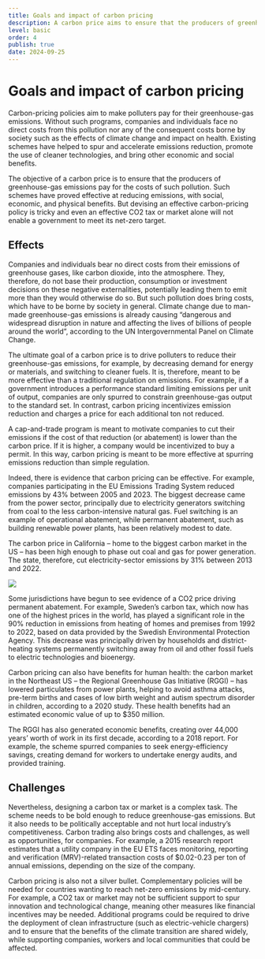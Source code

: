 ```yaml
---
title: Goals and impact of carbon pricing
description: A carbon price aims to ensure that the producers of greenhouse-gas emissions pay for the costs of such pollution. Such schemes have proved effective at reducing emissions, with social, economic and physical benefits. But devising an effective carbon-pricing policy is tricky.
level: basic
order: 4
publish: true
date: 2024-09-25
---
```


# Goals and impact of carbon pricing

Carbon-pricing policies aim to make polluters pay for their greenhouse-gas emissions. Without such programs, companies and individuals face no direct costs from this pollution nor any of the consequent costs borne by society such as the effects of climate change and impact on health. Existing schemes have helped to spur and accelerate emissions reduction, promote the use of cleaner technologies, and bring other economic and social benefits.

<KeyMessage>
  The objective of a carbon price is to ensure that the producers of
  greenhouse-gas emissions pay for the costs of such pollution. Such schemes
  have proved effective at reducing emissions, with social, economic, and
  physical benefits. But devising an effective carbon-pricing policy is tricky
  and even an effective CO2 tax or market alone will not enable a government to
  meet its net-zero target.
</KeyMessage>

## Effects

Companies and individuals bear no direct costs from their emissions of greenhouse gases, like carbon dioxide, into the atmosphere. They, therefore, do not base their production, consumption or investment decisions on these negative externalities, potentially leading them to emit more than they would otherwise do so. But such pollution does bring costs, which have to be borne by society in general. Climate change due to man-made greenhouse-gas emissions is already causing “dangerous and widespread disruption in nature and affecting the lives of billions of people around the world”, according to the UN Intergovernmental Panel on Climate Change.

The ultimate goal of a carbon price is to drive polluters to reduce their greenhouse-gas emissions, for example, by decreasing demand for energy or materials, and switching to cleaner fuels. It is, therefore, meant to be more effective than a traditional regulation on emissions. For example, if a government introduces a performance standard limiting emissions per unit of output, companies are only spurred to constrain greenhouse-gas output to the standard set. In contrast, carbon pricing incentivizes emission reduction and charges a price for each additional ton not reduced.

A cap-and-trade program is meant to motivate companies to cut their emissions if the cost of that reduction (or abatement) is lower than the carbon price. If it is higher, a company would be incentivized to buy a permit. In this way, carbon pricing is meant to be more effective at spurring emissions reduction than simple regulation. 

Indeed, there is evidence that carbon pricing can be effective. For example, companies participating in the EU Emissions Trading System reduced emissions by 43% between 2005 and 2023. The biggest decrease came from the power sector, principally due to electricity generators switching from coal to the less carbon-intensive natural gas. Fuel switching is an example of operational abatement, while permanent abatement, such as building renewable power plants, has been relatively modest to date. 

The carbon price in California – home to the biggest carbon market in the US – has been high enough to phase out coal and gas for power generation. The state, therefore, cut electricity-sector emissions by 31% between 2013 and 2022.

<Image src="impact-1.png" ratio={0} />

Some jurisdictions have begun to see evidence of a CO2 price driving permanent abatement. For example, Sweden’s carbon tax, which now has one of the highest prices in the world, has played a significant role in the 90% reduction in emissions from heating of homes and premises from 1992 to 2022, based on data provided by the Swedish Environmental Protection Agency. This decrease was principally driven by households and district-heating systems permanently switching away from oil and other fossil fuels to electric technologies and bioenergy.

Carbon pricing can also have benefits for human health: the carbon market in the Northeast US – the Regional Greenhouse Gas Initiative (RGGI) – has lowered particulates from power plants, helping to avoid asthma attacks, pre-term births and cases of low birth weight and autism spectrum disorder in children, according to a 2020 study. These health benefits had an estimated economic value of up to $350 million.

The RGGI has also generated economic benefits, creating over 44,000 years’ worth of work in its first decade, according to a 2018 report. For example, the scheme spurred companies to seek energy-efficiency savings, creating demand for workers to undertake energy audits, and provided training.

## Challenges

Nevertheless, designing a carbon tax or market is a complex task. The scheme needs to be bold enough to reduce greenhouse-gas emissions. But it also needs to be politically acceptable and not hurt local industry’s competitiveness. Carbon trading also brings costs and challenges, as well as opportunities, for companies. For example, a 2015 research report estimates that a utility company in the EU ETS faces monitoring, reporting and verification (MRV)-related transaction costs of $0.02-0.23 per ton of annual emissions, depending on the size of the company.

Carbon pricing is also not a silver bullet. Complementary policies will be needed for countries wanting to reach net-zero emissions by mid-century. For example, a CO2 tax or market may not be sufficient support to spur innovation and technological change, meaning other measures like financial incentives may be needed. Additional programs could be required to drive the deployment of clean infrastructure (such as electric-vehicle chargers) and to ensure that the benefits of the climate transition are shared widely, while supporting companies, workers and local communities that could be affected.
